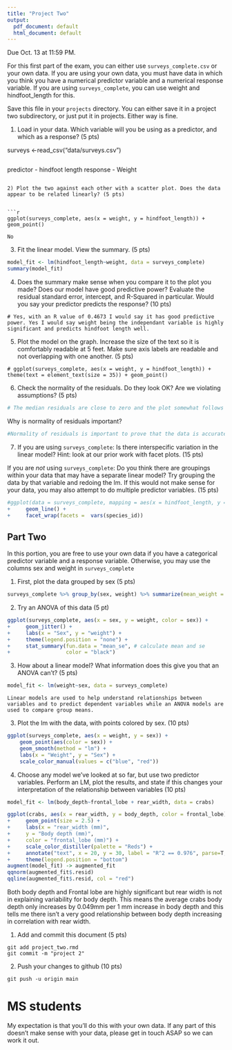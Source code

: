 ```yaml
---
title: "Project Two"
output:
  pdf_document: default
  html_document: default
---
```


Due Oct. 13 at 11:59 PM. 

For this first part of the exam, you can either use `surveys_complete.csv` or your own data. If you are using your own data, you must have data in which you think you have a numerical predictor variable and a numerical response variable. If you are using `surveys_complete`, you can use weight and hindfoot_length for this.

Save this file in your `projects` directory. You can either save it in a project two subdirectory, or just put it in projects. Either way is fine.


1) Load in your data. Which variable will you be using as a predictor, and which as a response? (5 pts)

surveys <-read_csv("data/surveys.csv")
```

```
predictor - hindfoot length response - Weight
```

2) Plot the two against each other with a scatter plot. Does the data appear to be related linearly? (5 pts)


```r
ggplot(surveys_complete, aes(x = weight, y = hindfoot_length)) + geom_point()
```

```
No
```


3) Fit the linear model. View the summary. (5 pts)


```r
model_fit <- lm(hindfoot_length~weight, data = surveys_complete)
summary(model_fit)
```

4) Does the summary make sense when you compare it to the plot you made? Does our model have good predictive power? Evaluate the residual standard error, intercept, and R-Squared in particular. Would you say your predictor predicts the response?  (10 pts)


```
# Yes, with an R value of 0.4673 I would say it has good predictive power. Yes I would say weight being the independant variable is highly significant and predicts hindfoot length well.
```


5) Plot the model on the graph. Increase the size of the text so it is comfortably readable at 5 feet. Make sure axis labels are readable and not overlapping with one another. (5 pts)

```
# ggplot(surveys_complete, aes(x = weight, y = hindfoot_length)) + theme(text = element_text(size = 35)) + geom_point()
```


6) Check the normality of the residuals. Do they look OK? Are we violating assumptions? (5 pts)

```r

# The median residuals are close to zero and the plot somewhat follows so it seems okay, but there is a wide spread between positive and negative values that could suggest someting wrong with the correlation between hindfoot length and weight.

```

Why is normality of residuals important? 

```r

#Normality of residuals is important to prove that the data is accurate and reliable.
```

7) If you are using `surveys_complete`: Is there interspecific variation in the linear model? Hint: look at our prior work with facet plots. (15 pts) 

If you are *not* using  `surveys_complete`: Do you think there are groupings within your data that may have a separate linear model? Try grouping the data by that variable and redoing the lm. If this would not make sense for your data, you may also attempt to do multiple predictor variables. (15 pts)

```r
#ggplot(data = surveys_complete, mapping = aes(x = hindfoot_length, y = weight)) +
+     geom_line() +
+     facet_wrap(facets =  vars(species_id))
```

## Part Two

In this portion, you are free to use your own data if you have a categorical predictor variable and a response variable. Otherwise, you may use the columns sex and weight in `surveys_complete`

1) First, plot the data grouped by sex (5 pts)

```r

surveys_complete %>% group_by(sex, weight) %>% summarize(mean_weight = mean(weight)) %>% ggplot(aes(x = sex, y = mean_weight))+ geom_point()
```

2) Try an ANOVA of this data (5 pt)

```r
ggplot(surveys_complete, aes(x = sex, y = weight, color = sex)) + 
+     geom_jitter() + 
+     labs(x = "Sex", y = "weight") +
+     theme(legend.position = "none") +
+     stat_summary(fun.data = "mean_se", # calculate mean and se
+                  color = "black") 
```

3) How about a linear model? What information does this give you that an ANOVA can't? (5 pts)


```r
model_fit <- lm(weight~sex, data = surveys_complete)

```

```
Linear models are used to help understand relationships between variables and to predict dependent variables while an ANOVA models are used to compare group means.
```

3) Plot the lm with the data, with points colored by sex. (10 pts)


```r
ggplot(surveys_complete, aes(x = weight, y = sex)) +
    geom_point(aes(color = sex)) +
    geom_smooth(method = "lm") +
    labs(x = "Weight", y = "Sex") +
    scale_color_manual(values = c("blue", "red"))
```

4) Choose any model we've looked at so far, but use two predictor variables. Perform an LM, plot the results, and state if this changes your interpretation of the relationship between variables (10 pts)

```r
model_fit <- lm(body_depth~frontal_lobe + rear_width, data = crabs) 
```

```r
ggplot(crabs, aes(x = rear_width, y = body_depth, color = frontal_lobe)) + 
+     geom_point(size = 2.5) + 
+     labs(x = "rear_width (mm)", 
+     y = "Body depth (mm)",
+     color = "frontal_lobe (mm)") +
+     scale_color_distiller(palette = "Reds") +
+     annotate("text", x = 20, y = 30, label = "R^2 == 0.976", parse=T, size=5) + 
+     theme(legend.position = "bottom") 
augment(model_fit) -> augmented_fit
qqnorm(augmented_fit$.resid)
qqline(augmented_fit$.resid, col = "red")

```
Both body depth and Frontal lobe are highly significant but rear width is not in explaining variability for body depth. This means the average crabs body depth only increases by 0.049mm per 1 mm increase in body depth and this tells me there isn't a very good relationship between body depth increasing in correlation with rear width.


1) Add and commit this document (5 pts)

```
git add project_two.rmd
git commit -m "project 2"
```

2) Push your changes to github (10 pts)

```
git push -u origin main
```



# MS students

My expectation is that you'll do this with your own data. If any part of this doesn't make sense with your data, please get in touch ASAP so we can work it out.
